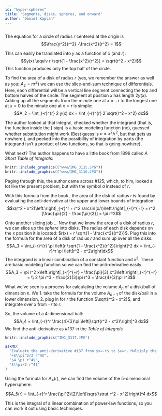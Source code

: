 ```yaml
---
id: "hyper-spheres"
title: "Segments, disks, spheres, and onward"
author: "Daniel Kaplan"
---
```


```r

```

The equation for a circle of radius $r$ centered at the origin is $$\frac{y^2}{r^2} -\frac{x^2}{r^2} = 1$$

This can easily be translated into $y$ as a function of $x$ (and $r$): $$y(x) \equiv r \sqrt{1 - \frac{x^2}{r^2}} = \sqrt{r^2 - x^2}$$ This function produces only the top half of the circle. 

To find the area of a disk of radius $r$ (yes, we remember the answer as well as you: $A_2 = \pi r^2$) we can use the slice-and-sum technique of differentials. Here, each differential will be a vertical line segment connecting the top and bottom halves of the circle. The segment at position $x$ has length $2 y(x)$. Adding up all the segments from the minute one at $x=-r$ to the longest one at $x=0$ to the minute one at $x=r$ is simple:
$$A_2 = \int_{-r}^{r} 2 y(x) dx = \int_{-r}^{r} 2 \sqrt{r^2 - x^2} dx$$

The author looked at that integral, checked whether the integrand (that is, the function inside the $\int$ sign) is a basic modeling function (no), guessed whether substitution might work (Best guess is $u = x^2/r^2$, but that gets us nowhere.), and peeked into the possibility of integration by parts (the integrand isn't a product of two functions, so that is  going nowhere).

What next? The author happens to have a little book from 1899 called *A Short Table of Integrals*:

```r
knitr::include_graphics(("www/IMG_3115.JPG"))
knitr::include_graphics(("www/IMG_3116.JPG"))
```

Paging through this, the author came across #125, which, to him, looked a lot like the present problem, but with the symbol $a$ instead of $r$. 

With this formula from the book , the area of the disk of radius $r$ is found by evaluating the anti-derivative at the upper and lower bounds of integration:
$$x(r^2 - x^2)\left.\right|_{-r}^r + r^2 \arcsin(x/r)\left.\right|_{-r}^{+r} = 
r^2 [\frac{\pi}{2} - \frac{\pi}{2}] = \pi r^2$$

Onto another slicing job ... Now that we know the area of a disk of radius $r$, we can slice up the *sphere* into disks. The radius of each disk depends on the $x$ position it is located: $r(x) = r \sqrt{1 - \frac{x^2}{r^2}}$. Plug this into the formula for the area of a disk of radius $r$ and sum up over all the disks:
$$A_3 = \int_{-r}^{r} \pi \left[r \sqrt{1 - \frac{x^2}{r^2}}\right]^2 dx =
\int_{-r}^r \pi \left[r^2 - x^2\right]dx$$
The integrand is a linear combination of a constant function and $x^2$. These are basic modeling function so we can find the anti-derivative easily:
$$A_3 = \pi r^2 x\left.\right|_{-r}^{+r} - \frac{\pi}{3} x^3\left.\right|_{-r}^{+r} = \\
2 \pi r^3 - \frac{2}{3}\pi r^3 = \frac{4}{3}\pi r^3$$

What we've seen is a process for calculating the volume $A_n$ of a disk/ball of dimension $n$. We 
1. take the formula for the volume $A_{n-1}$ of the disk/ball in a lower dimension, 
2. plug in for $r$ the function $\sqrt{r^2 - x^2}$, and integrate over $x$ from $-r$ to $r$.

So, the volume of a 4-dimensional ball:
$$A_4 = \int_{-r}^r \frac{4}{3}\pi \left[\sqrt{r^2 - x^2}\right]^3 dx$$
We find the anti-derivative as #137 in the *Table of Integrals*

```r
knitr::include_graphics("IMG_3117.JPG")
```

```r
askMC(
  "Evaluate the anti-derivative #137 from $x=-r$ to $x=r. Multiply the result by $4/3$ to find the formula for $A_4(r)$. What is it?",
  "+$\\pi^2/2 r^4$",
  "$4 \pi r^4$",
  "$\\pi/2 r^4$"
)
```

Using the formula for $A_4(r)$, we can find the volume of the 5-dimensional hypersphere:

$$A_5(r) = \int_{-r}^r \frac{\pi^2}{2}\left[\sqrt{\strut r^2 - x^2}\right]^4 dx$$

This is the integral of a linear combination of power-law functions, so you can work it out using basic techniques.

